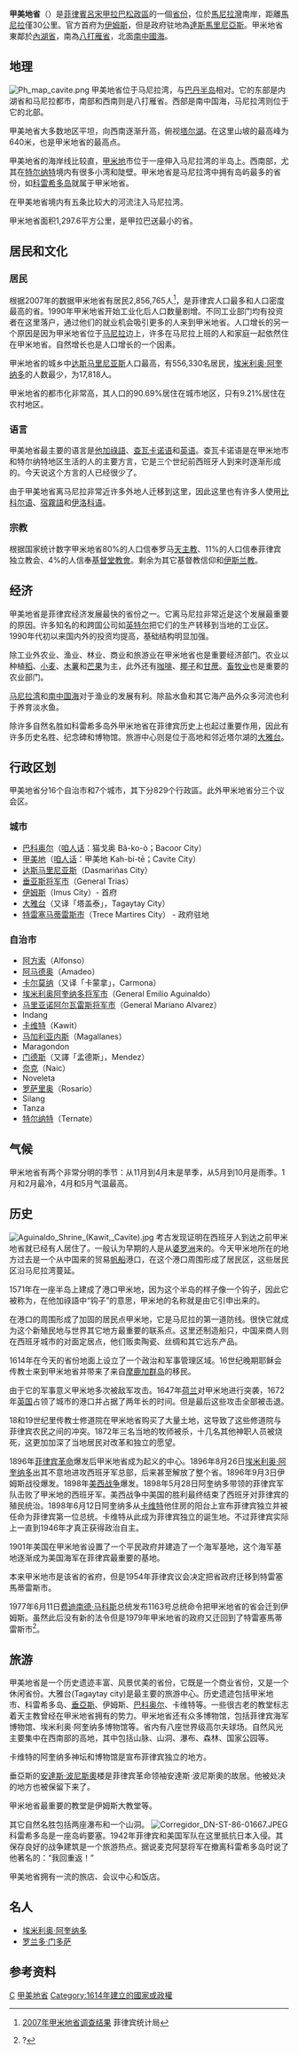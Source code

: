 {{Infobox Philippine province |
 name           = Cavite |
 sealfile       = |
 region         = [[甲拉巴松|甲拉巴松]] (Region IV-A) |
 capital        = [[伊姆斯|伊姆斯]]† <br/> [[達斯馬里尼亞斯|達斯馬里尼亞斯]] (政府所在) |
 founded        = 3月10日, 1917年 |
 pop2000        = 2,163,161 |
 pop2000rank    = 5th largest |
 popden2000     = 1,590.5 |
 popden2000rank = Highest |
 areakm2        = 1,297.6 |
 arearank       = 9th smallest |
 hucities       = 0 |
 componentcities= 7 |
 municipalities = 16 |
 barangays      = 829 |
 districts      = 3 |
 languages      = [[塔加洛語|塔加洛語]], [[Chabacano_language|Chabacano]] |
 governor       = Erineo Maliksi ([[Liberal_Party_(Philippines)|Liberal]]) |
 locatormapfile = Ph locator map cavite.png |
 notes          = '''†'''  [[Imus,_Cavite|Imus, Cavite]] is the officially-designated capital and seat of<br/> government by P.D. 1163, though some sources indicate that<br/> [[Trece_Martires_City|Trece Martires City]] is the capital.
}}
'''甲美地省'''（'''{{lang|tl|Cavite}}'''）是[[菲律賓|菲律賓]][[呂宋|呂宋]][[甲拉巴松|甲拉巴松]][[菲律賓政區|政區]]的一個[[菲律賓省份|省份]]，位於[[馬尼拉灣|馬尼拉灣]]南岸，距離[[馬尼拉|馬尼拉]]僅30公里。官方首府为[[伊姆斯|伊姆斯]]，但是政府驻地為[[達斯馬里尼亞斯|達斯馬里尼亞斯]]。甲米地省東鄰於[[內湖省|內湖省]]，南為[[八打雁省|八打雁省]]，北面[[南中國海|南中國海]]。

==地理==
[[File:Ph_map_cavite.png|thumb]]
甲美地省位于马尼拉湾，与[[巴丹省|巴丹半岛]]相对。它的东部是内湖省和马尼拉都市，南部和西南则是八打雁省。西部是南中国海，马尼拉湾则位于它的北部。

甲美地省大多数地区平坦，向西南逐渐升高，俯视[[塔尔湖|塔尔湖]]。在这里山坡的最高峰为640米，也是甲米地省的最高点。

甲美地省的海岸线比较直，[[甲米地|甲米地]]市位于一座伸入马尼拉湾的半岛上。西南部，尤其在[[特尔纳特|特尔纳特]]境内有很多小湾和陡壁。甲米地省是马尼拉湾中拥有岛屿最多的省份，如[[科雷希多岛|科雷希多岛]]就属于甲米地省。

在甲美地省境内有五条比较大的河流注入马尼拉湾。

甲米地省面积1,297.6平方公里，是甲拉巴送最小的省。

==居民和文化==
===居民===
根据2007年的数据甲米地省有居民2,856,765人<ref name="census2007">[http://www.census.gov.ph/census2007 2007年甲米地省调查结果] 菲律宾统计局</ref>，是菲律宾人口最多和人口密度最高的省。1990年甲米地省开始工业化后人口数量剧增。不同工业部门均有投资者在这里落户，通过他们的就业机会吸引更多的人来到甲米地省。人口增长的另一个原因是因为甲米地省位于[[马尼拉|马尼拉]]边上，许多在马尼拉上班的人和家庭一起依然住在甲米地省。自然增长也是人口增长的一个因素。

甲米地省的城乡中[[达斯马里尼亚斯|达斯马里尼亚斯]]人口最高，有556,330名居民，[[埃米利奥·阿奎纳多|埃米利奥·阿奎纳多]]的人数最少，为17,818人。

甲米地省的都市化非常高，其人口的90.69%居住在城市地区，只有9.21%居住在农村地区。

===语言===
甲美地省最主要的语言是[[他加祿語|他加祿語]]、[[查瓦卡诺语|查瓦卡诺语]]和[[英语|英语]]。查瓦卡诺语是在甲米地市和特尔纳特地区生活的人的主要方言，它是三个世纪前西班牙人到来时逐渐形成的。今天说这个方言的人已经很少了。

由于甲美地省离马尼拉非常近许多外地人迁移到这里，因此这里也有许多人使用[[比科尔语|比科尔语]]、[[宿霧語|宿霧語]]和[[伊洛科语|伊洛科语]]。

===宗教===
根据国家统计数字甲米地省80%的人口信奉罗马[[天主教|天主教]]、11%的人口信奉菲律宾独立教会、4%的人信奉[[基督堂教會|基督堂教會]]。剩余为其它基督教信仰和[[伊斯兰教|伊斯兰教]]。

==经济==
甲美地省是菲律宾经济发展最快的省份之一。它离马尼拉非常近是这个发展最重要的原因。许多知名的和跨国公司如[[英特尔|英特尔]]把它们的生产转移到当地的工业区。1990年代初以来国内外的投资均提高，基础结构明显加强。

除工业外农业、渔业、林业、商业和旅游业在甲米地省也是重要经济部门。农业以种植[[稻|稻]]、[[小麦|小麦]]、[[木薯|木薯]]和[[芒果|芒果]]为主，此外还有[[咖啡|咖啡]]、[[椰子|椰子]]和[[甘蔗|甘蔗]]。[[畜牧业|畜牧业]]也是重要的农业部门。

[[马尼拉湾|马尼拉湾]]和[[南中国海|南中国海]]对于渔业的发展有利。除盐水鱼和其它海产品外众多河流也利于养育淡水鱼。

除许多自然名胜如科雷希多岛外甲米地省在菲律宾历史上也起过重要作用，因此有许多历史名胜、纪念碑和博物馆。旅游中心则是位于高地和邻近塔尔湖的[[大雅台|大雅台]]。

==行政区划==
甲美地省分16个自治市和7个城市，其下分829个行政區。此外甲米地省分三个议会区。

=== 城市 ===
* [[巴科奥尔|巴科奥尔]]（[[咱人话|咱人话]]：猫戈奥 Bâ-ko-ò；Bacoor City）
* [[甲美地|甲美地]]（[[咱人话|咱人话]]：甲美地 Kah-bí-tē；Cavite City）
* [[达斯马里尼亚斯|达斯马里尼亚斯]]（Dasmariñas City）
* [[垂亚斯将军市|垂亚斯将军市]]（General Trias）
* [[伊姆斯|伊姆斯]]（Imus City）- 首府
* [[大雅台|大雅台]]（又译「塔盖泰」，Tagaytay City）
* [[特雷塞马蒂雷斯市|特雷塞马蒂雷斯市]]（Trece Martires City） - 政府驻地

=== 自治市 ===
* [[阿方索_(菲律宾)|阿方索]]（Alfonso）
* [[阿马德奥_(菲律宾)|阿马德奥]]（Amadeo）
* [[卡尔莫纳_(菲律宾)|卡尔莫纳]]（又译「卡蒙拿」，Carmona）
* [[埃米利奥阿奎纳多将军市|埃米利奥阿奎纳多将军市]]（General Emilio Aguinaldo）
* [[马里亚诺阿尔瓦雷斯将军市|马里亚诺阿尔瓦雷斯将军市]]（General Mariano Alvarez）
* Indang
* [[卡维特|卡维特]]（Kawit）
* [[马加利亚内斯_(甲米地省)|马加利亚内斯]]（Magallanes）
* Maragondon
* [[门德斯市|门德斯]]（又譯「孟德斯」，Mendez）
* [[奈克_(甲米地省)|奈克]]（Naic）
* Noveleta
* [[罗萨里奥_(甲米地省)|罗萨里奥]]（Rosario）
* Silang
* Tanza
* [[特尔纳特_(菲律賓)|特尔纳特]]（Ternate）

==气候==
甲米地省有两个非常分明的季节：从11月到4月末是旱季，从5月到10月是雨季。1月和2月最冷，4月和5月气温最高。

==历史==
[[File:Aguinaldo_Shrine_(Kawit,_Cavite).jpg|thumb]]
考古发现证明在西班牙人到达之前甲米地省就已经有人居住了。一般认为早期的人是从[[婆罗洲|婆罗洲]]来的。今天甲米地所在的地方过去是一个从中国来的贸易[[帆船|帆船]]港口，在这个港口周围形成了居民区，这些居民区沿马尼拉湾蔓延。

1571年在一座半岛上建成了港口甲米地，因为这个半岛的样子像一个钩子，因此它被称为{{lang|tl|Kawit}}，在他加祿語中“钩子”的意思，甲米地的名称就是由它引申出来的。

在港口的周围形成了加固的居民点甲米地，它是马尼拉的第一道防线。很快它就成为这个新殖民地与世界其它地方最重要的联系点。这里还制造船只，中国来商人则在西班牙城市的对面定居点，他们贩卖陶瓷、丝绸和其它远东产品。

1614年在今天的省份地面上设立了一个政治和军事管理区域。16世纪晚期耶稣会传教士来到甲米地省并带来了来自[[摩鹿加群岛|摩鹿加群岛]]的移民。

由于它的军事意义甲米地多次被敌军攻击。1647年[[荷兰|荷兰]]对甲米地进行突袭，1672年[[英国|英国]]占领了城市的港口并占据了两年长的时间。但是最后这些攻击全部被击退。

18和19世纪里传教士修道院在甲米地省购买了大量土地，这导致了这些修道院与菲律宾农民之间的冲突。1872年三名当地的牧师被杀，十几名其他神职人员被烧死，这更加加深了当地居民对改革和独立的愿望。

1896年[[菲律宾革命|菲律宾革命]]爆发后甲米地省成为起义的中心。1896年8月26日[[埃米利奥·阿奎纳多|埃米利奥·阿奎纳多]]出其不意地进攻西班牙军总部，后来甚至解放了整个省。1896年9月3日伊姆斯战役爆发。1898年[[美西战争|美西战争]]爆发。1898年5月28日阿奎纳多带领的菲律宾军队击败了甲米地的西班牙军。美西战争中美国的胜利最终结束了西班牙对菲律宾的殖民统治。1898年6月12日阿奎纳多从[[卡维特|卡维特]]他住房的阳台上宣布菲律宾独立并被任命为菲律宾第一位总统。卡维特从此成为菲律宾独立的诞生地。不过菲律宾实际上一直到1946年才真正获得政治自主。

1901年美国在甲米地省设置了一个平民政府并建造了一个海军基地，这个海军基地逐渐成为美国海军在菲律宾最重要的基地。

本来甲米地市是该省的省府，但是1954年菲律宾议会决定把省政府迁移到特雷塞馬蒂雷斯市。

1977年6月11日[[费迪南德·马科斯|费迪南德·马科斯]]总统发布1163号总统命令把甲米地省的省会迁到伊姆斯。虽然此后没有新的法令但是1979年甲米地省的政府又迁回到了特雷塞馬蒂雷斯市<ref>{{cite web |url=http://elgu2.ncc.gov.ph/cavite/index.php |title=存档副本 |accessdate=2009-03-15 |deadurl=yes |archiveurl=https://web.archive.org/web/20071116133418/http://elgu2.ncc.gov.ph/cavite/index.php |archivedate=2007-11-16 }}?</ref>。

==旅游==
甲美地省是一个历史遗迹丰富、风景优美的省份，它既是一个商业省份，又是一个休闲省份。大雅台(Tagaytay city)是最主要的旅游中心。历史遗迹包括甲米地市、科雷希多岛、[[垂亞斯|垂亞斯]]、伊姆斯、[[巴科奥尔|巴科奥尔]]、卡维特等。一些很古老的教堂标志着天主教曾经在甲米地省拥有的势力。甲米地省还有众多博物馆，包括菲律宾海军博物馆、埃米利奥·阿奎纳多博物馆等。省内有八座世界级高尔夫球场。自然风光主要集中在西南部的高地，其中包括山脉、山洞、瀑布、森林、国家公园等。

卡维特的阿奎纳多神坛和博物馆是宣布菲律宾独立的地方。

垂亞斯的[[安達斯·波尼斯奧|安達斯·波尼斯奧]]楼是菲律宾革命领袖安達斯·波尼斯奧的故居。他被处决的地方也被保留下来了。

甲米地省最重要的教堂是伊姆斯大教堂等。

其它自然名胜包括两座瀑布和一个山洞。
[[File:Corregidor_DN-ST-86-01667.JPEG|thumb]]
科雷希多岛是一座岛屿要塞。1942年菲律宾和美国军队在这里抵抗日本入侵。其保存良好的战争建筑是一个旅游热点。据说麦克阿瑟将军在撤离科雷希多岛时说了他著名的：“我回重返！”

甲美地省拥有一流的旅店、会议中心和饭店。

==名人==
*[[埃米利奥·阿奎纳多|埃米利奥·阿奎纳多]]
*[[罗兰多·门多萨|罗兰多·门多萨]]

==参考资料==
{{Reflist|2}}

{{菲律賓行政區劃|nocat}}

[[Category:菲律賓省份|C]]
[[Category:甲美地省|]]
[[Category:1614年建立的國家或政權|Category:1614年建立的國家或政權]]